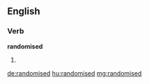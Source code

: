 ==English==

===Verb===
'''randomised'''

# {{past of|randomise}}

[[de:randomised]]
[[hu:randomised]]
[[mg:randomised]]